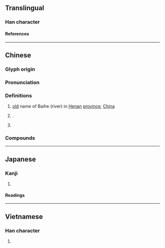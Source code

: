{{character info/new}}
==Translingual==

===Han character===
{{Han char|rn=85|rad=水|as=08|sn=11|four=30127|canj=EYIB|ids=⿰氵育}}

====References====
{{Han ref|kx=0631.150|dkj=17683|dj=1034.040|hdz=31660.030|uh=6DEF}}

----

==Chinese==
{{zh-forms}}

===Glyph origin===
{{Han etym}}
{{Han compound|水|育|ls=psc|c1=s|c2=p|t1=water}}

===Pronunciation===
{{zh-pron
|m=yù
|c=juk6
|mc=y
|oc=y
|ma=
|cat=v,pn
}}

===Definitions===
{{zh-hanzi}}

# [[old]] name of Baihe (river) in [[Henan]] [[province]], [[China]]
# {{n-g|Used in}} {{zh-l|淯溪}}.
# {{lb|zh|ancient}} {{zh-alt-form|育|to raise}}

===Compounds===
{{zh-der|淯溪|淯河|淯水}}

----

==Japanese==

===Kanji===
{{ja-kanji|grade=|rs=水08}}

# {{rfdef|ja|sort=水08}}

====Readings====
{{ja-readings
|on=いく
}}

----

==Vietnamese==

===Han character===
{{vi-readings|rs=水08|reading=rộc}}

# {{rfdef|vi|sort=水08}}
